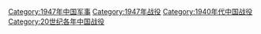 [[Category:1947年中国军事|Category:1947年中国军事]]
[[Category:1947年战役|Category:1947年战役]]
[[Category:1940年代中国战役|Category:1940年代中国战役]]
[[Category:20世纪各年中国战役|Category:20世纪各年中国战役]]